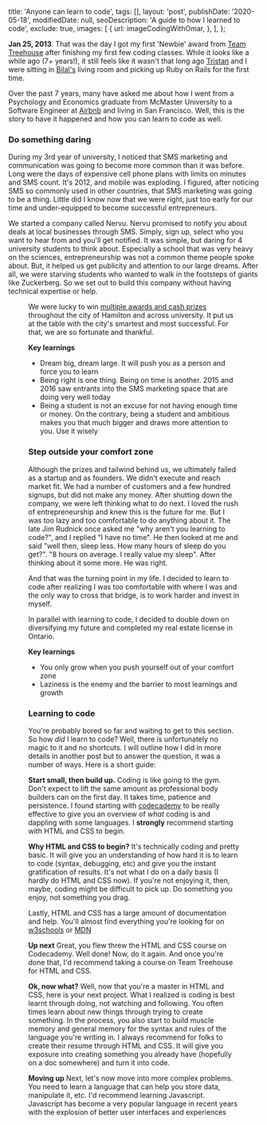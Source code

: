 
  title: 'Anyone can learn to code',
  tags: [],
  layout: 'post',
  publishDate: '2020-05-18',
  modifiedDate: null,
  seoDescription: 'A guide to how I learned to code',
  exclude: true,
  images: [
    {
      url: imageCodingWithOmar,
    },
  ],
};

**Jan 25, 2013**. That was the day I got my first 'Newbie' award from [Team Treehouse](https://teamtreehouse.com/mohamedelmahallawy) after finishing my first few coding classes.
While it looks like a while ago (7+ years!), it still feels like it wasn't that long ago [Tristan](https://twitter.com/tristantoye) and I were sitting in [Bilal's](https://twitter.com/sBilalHusain)
living room and picking up Ruby on Rails for the first time.

Over the past 7 years, many have asked me about how I went from a Psychology and Economics graduate from McMaster University to a Software Engineer at [Airbnb](https://www.airbnb.com) and living in San Francisco.
Well, this is the story to have it happened and how you can learn to code as well.

### Do something daring

During my 3rd year of university, I noticed that SMS marketing and communication was going to become more common than it was before. Long were the days of expensive cell phone plans with limits on minutes and SMS count.
It's 2012, and mobile was exploding. I figured, after noticing SMS so commonly used in other countries, that SMS marketing was going to be a thing. Little did I know now that we were right, just too early for our
time and under-equipped to become successful entrepreneurs.

We started a company called Nervu. Nervu promised to notify you about deals at local businesses through SMS. Simply, sign up, select who you want to hear from and you'll get notified. It was simple, but daring for 4
university students to think about. Especially a school that was very heavy on the sciences, entrepreneurship was not a common theme people spoke about. But, it helped us get publicity and attention to our large dreams.
After all, we were starving students who wanted to walk in the footsteps of giants like Zuckerberg. So we set out to build this company without having technical expertise or help.

<Figure
  src="https://images.thestar.com/YaZlPs4-FlKMZO55A_Rwg-fL_Xo=/1086x688/smart/filters:cb(2700061000)/https://www.thespec.com/content/dam/thespec/business/2012/10/04/tidy-feeder-cleans-up-at-lion-s-lair/459f6e104b1d8072b427a1a50a71_Gallery.jpg"
  alt=""
  caption="On stage at Lion's Lair winning $15k"
/>

We were lucky to win [multiple awards and cash prizes](https://www.thespec.com/business/2012/10/04/tidy-feeder-cleans-up-at-lion-s-lair.html) throughout the city of Hamilton and across university. It put us at the table with
the city's smartest and most successful. For that, we are so fortunate and thankful.

**Key learnings**

- Dream big, dream large. It will push you as a person and force you to learn
- Being right is one thing. Being on time is another. 2015 and 2016 saw entrants into the SMS marketing space that are doing very well today
- Being a student is not an excuse for not having enough time or money. On the contrary, being a student and ambitious makes you that much bigger and draws more attention to you. Use it wisely

### Step outside your comfort zone

Although the prizes and tailwind behind us, we ultimately failed as a startup and as founders. We didn't execute and reach market fit. We had a number of customers and a few hundred signups, but did not make any money.
After shutting down the company, we were left thinking what to do next. I loved the rush of entrepreneurship and knew this is the future for me. But I was too lazy and too comfortable to do anything about it.
The late Jim Rudnick once asked me "why aren't you learning to code?", and I replied "I have no time". He then looked at me and said "well then, sleep less. How many hours of sleep do you get?". "8 hours on average. I really value my sleep". After thinking about it some more. He was right.

And that was the turning point in my life. I decided to learn to code after realizing I was too comfortable with where I was and the only way to cross that bridge, is to work harder and invest in myself.

In parallel with learning to code, I decided to double down on diversifying my future and completed my real estate license in Ontario.

**Key learnings**

- You only grow when you push yourself out of your comfort zone
- Laziness is the enemy and the barrier to most learnings and growth

### Learning to code

You're probably bored so far and waiting to get to this section. So how _did_ I learn to code? Well, there is unfortunately no magic to it and no shortcuts. I will outline how I did in more details in another post but to answer
the question, it was a number of ways. Here is a short guide:

**Start small, then build up.**
Coding is like going to the gym. Don't expect to lift the same amount as professional body builders can on the first day. It takes time, patience and persistence. I found starting with [codecademy](https://www.codecademy.com) to be really effective to
give you an overview of _what_ coding is and dappling with some languages. I **strongly** recommend starting with HTML and CSS to begin.

**Why HTML and CSS to begin?**
It's technically coding and pretty basic. It will give you an understanding of how hard it is to learn to code (syntax, debugging, etc) and give you the instant gratification of results. It's not what I do on a daily basis (I hardly do HTML and CSS now).
If you're not enjoying it, then, maybe, coding might be difficult to pick up. Do something you enjoy, not something you drag.

Lastly, HTML and CSS has a large amount of documentation and help. You'll almost find everything you're looking for on [w3schools](https://www.w3schools.com/html/) or [MDN](https://developer.mozilla.org/en-US/docs/Web/HTML)

**Up next**
Great, you flew threw the HTML and CSS course on Codecademy. Well done! Now, do it again. And once you're done that, I'd recommend taking a course on Team Treehouse for HTML and CSS.

**Ok, now what?**
Well, now that you're a master in HTML and CSS, here is your next project. What I realized is coding is best learnt through doing, not watching and following. You often times learn about new things through trying to create something.
In the process, you also start to build muscle memory and general memory for the syntax and rules of the language you're writing in. I always recommend for folks to create their resume through HTML and CSS.
It will give you exposure into creating something you already have (hopefully on a doc somewhere) and turn it into code.

**Moving up**
Next, let's now move into more complex problems. You need to learn a language that can help you store data, manipulate it, etc. I'd recommend learning Javascript. Javascript has become a very popular language in recent years
with the explosion of better user interfaces and experiences
